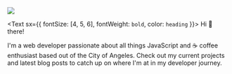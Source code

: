 <div style={{ margin: `auto`, width: `120px`}}>
  <img
    style={{
    width: `150px`,
    height: `150px`,
    borderRadius: `100%`
  }}
   src="./rafael_1.JPG" atl="profile" />
</div>

<Text sx={{ fontSize: [4, 5, 6], fontWeight: `bold`, color: `heading` }}>
  Hi 👋 there!
</Text>

I'm a web developer passionate about all things JavaScript and ☕ coffee enthusiast based out
of the City of Angeles. Check out my current projects and latest blog posts to catch up on 
where I'm at in my developer journey.
